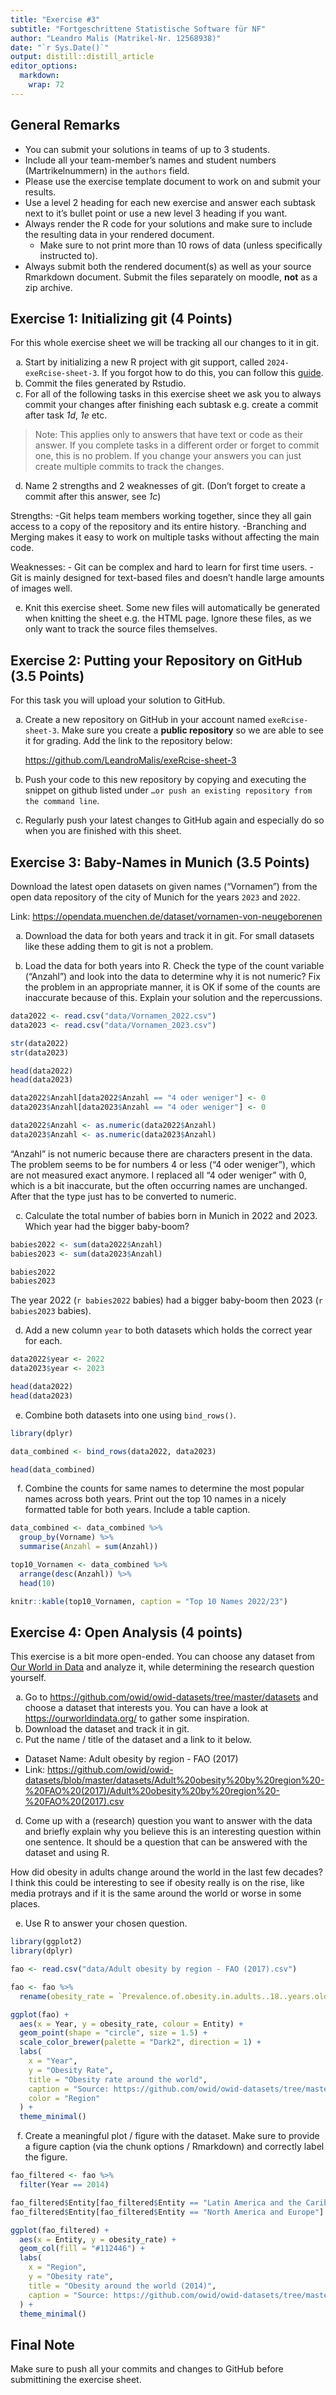 ```yaml
---
title: "Exercise #3"
subtitle: "Fortgeschrittene Statistische Software für NF"
author: "Leandro Malis (Matrikel-Nr. 12568938)"
date: "`r Sys.Date()`"
output: distill::distill_article
editor_options: 
  markdown: 
    wrap: 72
---
```


## General Remarks

-   You can submit your solutions in teams of up to 3 students.
-   Include all your team-member's names and student numbers
    (Martrikelnummern) in the `authors` field.
-   Please use the exercise template document to work on and submit your
    results.
-   Use a level 2 heading for each new exercise and answer each subtask
    next to it's bullet point or use a new level 3 heading if you want.
-   Always render the R code for your solutions and make sure to include
    the resulting data in your rendered document.
    -   Make sure to not print more than 10 rows of data (unless
        specifically instructed to).
-   Always submit both the rendered document(s) as well as your source
    Rmarkdown document. Submit the files separately on moodle, **not**
    as a zip archive.

## Exercise 1: Initializing git (4 Points)

For this whole exercise sheet we will be tracking all our changes to it
in git.

a)  Start by initializing a new R project with git support, called
    `2024-exeRcise-sheet-3`. If you forgot how to do this, you can
    follow this
    [guide](https://malikaihle.github.io/Introduction-RStudio-Git-GitHub/rstudio_project.html).
b)  Commit the files generated by Rstudio.
c)  For all of the following tasks in this exercise sheet we ask you to
    always commit your changes after finishing each subtask e.g. create
    a commit after task *1d*, *1e* etc.

> Note: This applies only to answers that have text or code as their
> answer. If you complete tasks in a different order or forget to commit
> one, this is no problem. If you change your answers you can just
> create multiple commits to track the changes.

d)  Name 2 strengths and 2 weaknesses of git. (Don't forget to create a
    commit after this answer, see *1c*)

Strengths: -Git helps team members working together, since they all gain
access to a copy of the repository and its entire history. -Branching
and Merging makes it easy to work on multiple tasks without affecting
the main code.

Weaknesses: - Git can be complex and hard to learn for first time
users. - Git is mainly designed for text-based files and doesn't handle
large amounts of images well.

e)  Knit this exercise sheet. Some new files will automatically be
    generated when knitting the sheet e.g. the HTML page. Ignore these
    files, as we only want to track the source files themselves.

## Exercise 2: Putting your Repository on GitHub (3.5 Points)

For this task you will upload your solution to GitHub.

a)  Create a new repository on GitHub in your account named
    `exeRcise-sheet-3`. Make sure you create a **public repository** so
    we are able to see it for grading. Add the link to the repository
    below:

    <https://github.com/LeandroMalis/exeRcise-sheet-3>

b)  Push your code to this new repository by copying and executing the
    snippet on github listed under
    `…or push an existing repository from the command line`.

c)  Regularly push your latest changes to GitHub again and especially do
    so when you are finished with this sheet.

## Exercise 3: Baby-Names in Munich (3.5 Points)

Download the latest open datasets on given names ("Vornamen") from the
open data repository of the city of Munich for the years `2023` and
`2022`.

Link: <https://opendata.muenchen.de/dataset/vornamen-von-neugeborenen>

a)  Download the data for both years and track it in git. For small
    datasets like these adding them to git is not a problem.

b)  Load the data for both years into R. Check the type of the count
    variable ("Anzahl") and look into the data to determine why it is
    not numeric? Fix the problem in an appropriate manner, it is OK if
    some of the counts are inaccurate because of this. Explain your
    solution and the repercussions.

```r
data2022 <- read.csv("data/Vornamen_2022.csv")
data2023 <- read.csv("data/Vornamen_2023.csv")

str(data2022)
str(data2023)

head(data2022)
head(data2023)

data2022$Anzahl[data2022$Anzahl == "4 oder weniger"] <- 0
data2023$Anzahl[data2023$Anzahl == "4 oder weniger"] <- 0

data2022$Anzahl <- as.numeric(data2022$Anzahl)
data2023$Anzahl <- as.numeric(data2023$Anzahl)
```

"Anzahl" is not numeric because there are characters present in the
data. The problem seems to be for numbers 4 or less ("4 oder weniger"),
which are not measured exact anymore. I replaced all "4 oder weniger"
with 0, which is a bit inaccurate, but the often occurring names are
unchanged. After that the type just has to be converted to numeric.

c)  Calculate the total number of babies born in Munich in 2022
    and 2023. Which year had the bigger baby-boom?

```r
babies2022 <- sum(data2022$Anzahl)
babies2023 <- sum(data2023$Anzahl)

babies2022
babies2023
```

The year 2022 (`r babies2022` babies) had a bigger baby-boom then 2023
(`r babies2023` babies).

d)  Add a new column `year` to both datasets which holds the correct
    year for each.

```r
data2022$year <- 2022
data2023$year <- 2023

head(data2022)
head(data2023)
```

e)  Combine both datasets into one using `bind_rows()`.

```r
library(dplyr)

data_combined <- bind_rows(data2022, data2023)

head(data_combined)
```

f)  Combine the counts for same names to determine the most popular
    names across both years. Print out the top 10 names in a nicely
    formatted table for both years. Include a table caption.

```r
data_combined <- data_combined %>%
  group_by(Vorname) %>%
  summarise(Anzahl = sum(Anzahl))

top10_Vornamen <- data_combined %>%
  arrange(desc(Anzahl)) %>%
  head(10)

knitr::kable(top10_Vornamen, caption = "Top 10 Names 2022/23")
```

## Exercise 4: Open Analysis (4 points)

This exercise is a bit more open-ended. You can choose any dataset from
[Our World in Data](https://ourworldindata.org/) and analyze it, while
determining the research question yourself.

a)  Go to <https://github.com/owid/owid-datasets/tree/master/datasets>
    and choose a dataset that interests you. You can have a look at
    <https://ourworldindata.org/> to gather some inspiration.
b)  Download the dataset and track it in git.
c)  Put the name / title of the dataset and a link to it below.

-   Dataset Name: Adult obesity by region - FAO (2017)
-   Link:
    [https://github.com/owid/owid-datasets/blob/master/datasets/Adult%20obesity%20by%20region%20-%20FAO%20(2017)/Adult%20obesity%20by%20region%20-%20FAO%20(2017).csv](https://github.com/owid/owid-datasets/blob/master/datasets/Adult%20obesity%20by%20region%20-%20FAO%20(2017)/Adult%20obesity%20by%20region%20-%20FAO%20(2017).csv){.uri}

d)  Come up with a (research) question you want to answer with the data
    and briefly explain why you believe this is an interesting question
    within one sentence. It should be a question that can be answered
    with the dataset and using R.

How did obesity in adults change around the world in the last few
decades? I think this could be interesting to see if obesity really is
on the rise, like media protrays and if it is the same around the world
or worse in some places.

e)  Use R to answer your chosen question.

```r
library(ggplot2)
library(dplyr)

fao <- read.csv("data/Adult obesity by region - FAO (2017).csv")

fao <- fao %>%
  rename(obesity_rate = `Prevalence.of.obesity.in.adults..18..years.old...FAO..2017..`)

ggplot(fao) +
  aes(x = Year, y = obesity_rate, colour = Entity) +
  geom_point(shape = "circle", size = 1.5) +
  scale_color_brewer(palette = "Dark2", direction = 1) +
  labs(
    x = "Year",
    y = "Obesity Rate",
    title = "Obesity rate around the world",
    caption = "Source: https://github.com/owid/owid-datasets/tree/master/datasets",
    color = "Region"
  ) +
  theme_minimal()
```

f)  Create a meaningful plot / figure with the dataset. Make sure to
    provide a figure caption (via the chunk options / Rmarkdown) and
    correctly label the figure.

```r
fao_filtered <- fao %>%
  filter(Year == 2014)

fao_filtered$Entity[fao_filtered$Entity == "Latin America and the Caribbean"] <- "Latin America/Caribbean"
fao_filtered$Entity[fao_filtered$Entity == "North America and Europe"] <- "NA & EU"

ggplot(fao_filtered) +
  aes(x = Entity, y = obesity_rate) +
  geom_col(fill = "#112446") +
  labs(
    x = "Region",
    y = "Obesity rate",
    title = "Obesity around the world (2014)",
    caption = "Source: https://github.com/owid/owid-datasets/tree/master/datasets"
  ) +
  theme_minimal()
```

## Final Note

Make sure to push all your commits and changes to GitHub before
submittining the exercise sheet.
